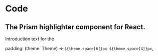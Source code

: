 # Code

## The Prism highlighter component for React.

Introduction text for the

padding: (theme: Theme) => `${theme.space[6]}px ${theme.space[4]}px`,
